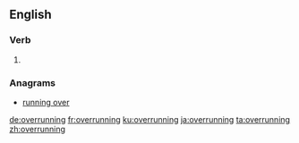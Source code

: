 ==English==

===Verb===
{{head|en|present participle}}

# {{present participle of|overrun|lang=en}}

===Anagrams===
* [[running over#English|running over]]

[[de:overrunning]]
[[fr:overrunning]]
[[ku:overrunning]]
[[ja:overrunning]]
[[ta:overrunning]]
[[zh:overrunning]]